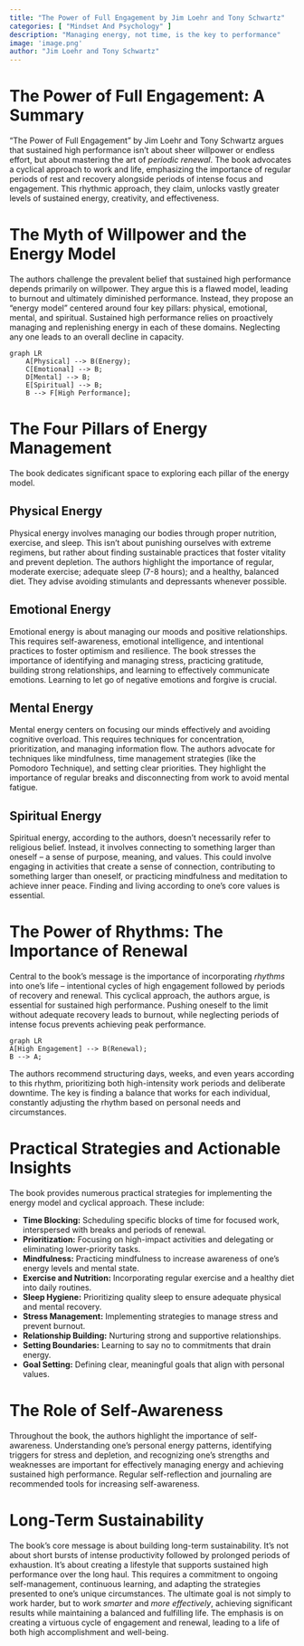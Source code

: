 ```yaml
---
title: "The Power of Full Engagement by Jim Loehr and Tony Schwartz"
categories: [ "Mindset And Psychology" ]
description: "Managing energy, not time, is the key to performance"
image: 'image.png'
author: "Jim Loehr and Tony Schwartz"
---
```

# The Power of Full Engagement: A Summary

"The Power of Full Engagement" by Jim Loehr and Tony Schwartz argues that sustained high performance isn't about sheer willpower or endless effort, but about mastering the art of *periodic renewal*.  The book advocates a cyclical approach to work and life, emphasizing the importance of regular periods of rest and recovery alongside periods of intense focus and engagement.  This rhythmic approach, they claim, unlocks vastly greater levels of sustained energy, creativity, and effectiveness.


# The Myth of Willpower and the Energy Model

The authors challenge the prevalent belief that sustained high performance depends primarily on willpower.  They argue this is a flawed model, leading to burnout and ultimately diminished performance. Instead, they propose an "energy model" centered around four key pillars: physical, emotional, mental, and spiritual.  Sustained high performance relies on proactively managing and replenishing energy in each of these domains.  Neglecting any one leads to an overall decline in capacity.

```mermaid
graph LR
    A[Physical] --> B(Energy);
    C[Emotional] --> B;
    D[Mental] --> B;
    E[Spiritual] --> B;
    B --> F[High Performance];
```

# The Four Pillars of Energy Management

The book dedicates significant space to exploring each pillar of the energy model.

## Physical Energy

Physical energy involves managing our bodies through proper nutrition, exercise, and sleep. This isn't about punishing ourselves with extreme regimens, but rather about finding sustainable practices that foster vitality and prevent depletion. The authors highlight the importance of regular, moderate exercise; adequate sleep (7-8 hours); and a healthy, balanced diet. They advise avoiding stimulants and depressants whenever possible.

## Emotional Energy

Emotional energy is about managing our moods and positive relationships. This requires self-awareness, emotional intelligence, and intentional practices to foster optimism and resilience. The book stresses the importance of identifying and managing stress, practicing gratitude, building strong relationships, and learning to effectively communicate emotions. Learning to let go of negative emotions and forgive is crucial.


## Mental Energy

Mental energy centers on focusing our minds effectively and avoiding cognitive overload. This requires techniques for concentration, prioritization, and managing information flow. The authors advocate for techniques like mindfulness, time management strategies (like the Pomodoro Technique), and setting clear priorities.  They highlight the importance of regular breaks and disconnecting from work to avoid mental fatigue.


## Spiritual Energy

Spiritual energy, according to the authors, doesn't necessarily refer to religious belief. Instead, it involves connecting to something larger than oneself – a sense of purpose, meaning, and values. This could involve engaging in activities that create a sense of connection, contributing to something larger than oneself, or practicing mindfulness and meditation to achieve inner peace. Finding and living according to one's core values is essential.


# The Power of Rhythms:  The Importance of Renewal

Central to the book's message is the importance of incorporating *rhythms* into one's life – intentional cycles of high engagement followed by periods of recovery and renewal.  This cyclical approach, the authors argue, is essential for sustained high performance.  Pushing oneself to the limit without adequate recovery leads to burnout, while neglecting periods of intense focus prevents achieving peak performance.

```mermaid
graph LR
A[High Engagement] --> B(Renewal);
B --> A;
```

The authors recommend structuring days, weeks, and even years according to this rhythm, prioritizing both high-intensity work periods and deliberate downtime.  The key is finding a balance that works for each individual, constantly adjusting the rhythm based on personal needs and circumstances.


# Practical Strategies and Actionable Insights

The book provides numerous practical strategies for implementing the energy model and cyclical approach.  These include:

*   **Time Blocking:** Scheduling specific blocks of time for focused work, interspersed with breaks and periods of renewal.
*   **Prioritization:** Focusing on high-impact activities and delegating or eliminating lower-priority tasks.
*   **Mindfulness:**  Practicing mindfulness to increase awareness of one's energy levels and mental state.
*   **Exercise and Nutrition:** Incorporating regular exercise and a healthy diet into daily routines.
*   **Sleep Hygiene:** Prioritizing quality sleep to ensure adequate physical and mental recovery.
*   **Stress Management:** Implementing strategies to manage stress and prevent burnout.
*   **Relationship Building:**  Nurturing strong and supportive relationships.
*   **Setting Boundaries:** Learning to say no to commitments that drain energy.
*   **Goal Setting:** Defining clear, meaningful goals that align with personal values.


#  The Role of Self-Awareness

Throughout the book, the authors highlight the importance of self-awareness. Understanding one's personal energy patterns, identifying triggers for stress and depletion, and recognizing one's strengths and weaknesses are important for effectively managing energy and achieving sustained high performance. Regular self-reflection and journaling are recommended tools for increasing self-awareness.


# Long-Term Sustainability

The book’s core message is about building long-term sustainability.  It’s not about short bursts of intense productivity followed by prolonged periods of exhaustion.  It’s about creating a lifestyle that supports sustained high performance over the long haul.  This requires a commitment to ongoing self-management, continuous learning, and adapting the strategies presented to one's unique circumstances.  The ultimate goal is not simply to work harder, but to work *smarter* and *more effectively*, achieving significant results while maintaining a balanced and fulfilling life.  The emphasis is on creating a virtuous cycle of engagement and renewal, leading to a life of both high accomplishment and well-being.

